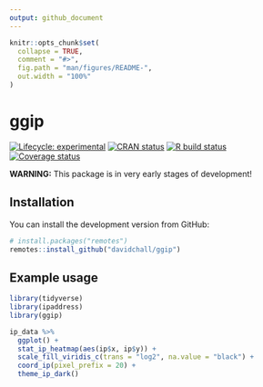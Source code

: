 ```yaml
---
output: github_document
---
```


<!-- README.md is generated from README.Rmd. Please edit that file -->

```r
knitr::opts_chunk$set(
  collapse = TRUE,
  comment = "#>",
  fig.path = "man/figures/README-",
  out.width = "100%"
)
```

# ggip

<!-- badges: start -->
[![Lifecycle: experimental](https://img.shields.io/badge/lifecycle-experimental-orange.svg)](https://www.tidyverse.org/lifecycle/#experimental)
[![CRAN status](https://www.r-pkg.org/badges/version/ggip)](https://CRAN.R-project.org/package=ggip)
[![R build status](https://github.com/davidchall/ggip/workflows/R-CMD-check/badge.svg)](https://github.com/davidchall/ggip/actions)
[![Coverage status](https://codecov.io/gh/davidchall/ggip/branch/master/graph/badge.svg)](https://codecov.io/gh/davidchall/ggip?branch=master)
<!-- badges: end -->

**WARNING:** This package is in very early stages of development!

## Installation

You can install the development version from GitHub:

``` r
# install.packages("remotes")
remotes::install_github("davidchall/ggip")
```

## Example usage

```r
library(tidyverse)
library(ipaddress)
library(ggip)

ip_data %>%
  ggplot() +
  stat_ip_heatmap(aes(ip$x, ip$y)) +
  scale_fill_viridis_c(trans = "log2", na.value = "black") +
  coord_ip(pixel_prefix = 20) +
  theme_ip_dark()
```


